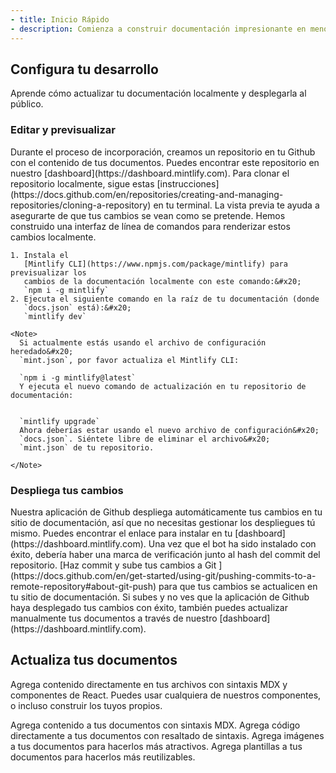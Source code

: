 ```yaml
---
- title: Inicio Rápido
- description: Comienza a construir documentación impresionante en menos de 5 minutos
---
```


## Configura tu desarrollo

Aprende cómo actualizar tu documentación localmente y desplegarla al público.

### Editar y previsualizar

<AccordionGroup>
  <Accordion icon="github" title="Clona tu documentación localmente">
    Durante el proceso de incorporación, creamos un repositorio en tu Github con
    el contenido de tus documentos. Puedes encontrar este repositorio en nuestro
    [dashboard](https://dashboard.mintlify.com). Para clonar el repositorio
    localmente, sigue estas
    [instrucciones](https://docs.github.com/en/repositories/creating-and-managing-repositories/cloning-a-repository)
    en tu terminal.

  </Accordion>

  <Accordion icon="rectangle-terminal" title="Vista previa de cambios">
    La vista previa te ayuda a asegurarte de que tus cambios se vean como se pretende. Hemos construido una
    interfaz de línea de comandos para renderizar estos cambios localmente.


    1. Instala el
       [Mintlify CLI](https://www.npmjs.com/package/mintlify) para previsualizar los
       cambios de la documentación localmente con este comando:&#x20;
       `npm i -g mintlify`
    2. Ejecuta el siguiente comando en la raíz de tu documentación (donde
       `docs.json` está):&#x20;
       `mintlify dev`

    <Note>
      Si actualmente estás usando el archivo de configuración heredado&#x20;
      `mint.json`, por favor actualiza el Mintlify CLI:

      `npm i -g mintlify@latest`
      Y ejecuta el nuevo comando de actualización en tu repositorio de documentación:


      `mintlify upgrade`
      Ahora deberías estar usando el nuevo archivo de configuración&#x20;
      `docs.json`. Siéntete libre de eliminar el archivo&#x20;
      `mint.json` de tu repositorio.

    </Note>
  </Accordion>
</AccordionGroup>

### Despliega tus cambios

<AccordionGroup>
  <Accordion icon="message-bot" title="Instala nuestra aplicación de Github">
    Nuestra aplicación de Github despliega automáticamente tus cambios en tu sitio de documentación, así que
    no necesitas gestionar los despliegues tú mismo. Puedes encontrar el enlace para instalar en
    tu&#x20;
    [dashboard](https://dashboard.mintlify.com). Una vez que el bot ha sido
    instalado con éxito, debería haber una marca de verificación junto al hash del commit
    del repositorio.

  </Accordion>

  <Accordion icon="rocket" title="Sube tus cambios">
    [Haz commit y sube tus cambios a
    Git
    ](https://docs.github.com/en/get-started/using-git/pushing-commits-to-a-remote-repository#about-git-push)
    para que tus cambios se actualicen en tu sitio de documentación. Si subes y no ves que
    la aplicación de Github haya desplegado tus cambios con éxito, también puedes
    actualizar manualmente tus documentos a través de nuestro&#x20;
    [dashboard](https://dashboard.mintlify.com).

  </Accordion>
</AccordionGroup>

## Actualiza tus documentos

Agrega contenido directamente en tus archivos con sintaxis MDX y componentes de React. Puedes usar cualquiera de nuestros componentes, o incluso construir los tuyos propios.


<CardGroup>
  <Card title="Agregar Contenido Con MDX" icon="file" href="/essentials/markdown">
    Agrega contenido a tus documentos con sintaxis MDX.

  </Card>

  <Card title="Agregar Bloques de Código" icon="square-code" href="/essentials/code">
    Agrega código directamente a tus documentos con resaltado de sintaxis.

  </Card>

  <Card title="Agregar Imágenes" icon="image" href="/essentials/images">
    Agrega imágenes a tus documentos para hacerlos más atractivos.

  </Card>

  <Card title="Agregar Componentes Personalizados" icon="puzzle-piece" href="/essentials/reusable-snippets">
    Agrega plantillas a tus documentos para hacerlos más reutilizables.

  </Card>
</CardGroup>
